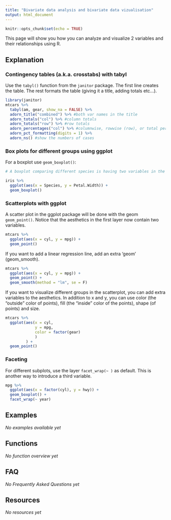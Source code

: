```yaml
---
title: "Bivariate data analysis and bivariate data vizualisation"
output: html_document
---
```


```r
knitr::opts_chunk$set(echo = TRUE)
```
This page will show you how you can analyze and visualize 2 variables and their relationships using R.

## Explanation
### Contingency tables (a.k.a. crosstabs) with tabyl

Use the `tabyl()` function from the `janitor` package. The first line creates the table. The rest formats the table (giving it a title, adding totals etc...).

```r

library(janitor)
mtcars %>% 
  tabyl(am, gear, show_na = FALSE) %>% 
  adorn_title("combined") %>% #both var names in the title
  adorn_totals("col") %>% #column totals
  adorn_totals("row") %>% #row totals
  adorn_percentages("col") %>% #columnwise, rowwise (row), or total percentages (all)
  adorn_pct_formatting(digits = 1) %>%
  adorn_ns() #show the numbers of cases

```


### Box plots for different groups using ggplot

For a boxplot use `geom_boxplot()`:

```r

# A boxplot comparing different species is having two variables in the aesthetics

iris %>% 
  ggplot(aes(x = Species, y = Petal.Width)) +
  geom_boxplot()

``` 


### Scatterplots with ggplot

A scatter plot in the ggplot package will be done with the geom `geom_point()`. Notice that the aesthetics in the first layer now contain two variables.

```r

mtcars %>% 
  ggplot(aes(x = cyl, y = mpg)) + 
  geom_point()

```

If you want to add a linear regression line, add an extra 'geom' (geom_smooth).

```r

mtcars %>% 
  ggplot(aes(x = cyl, y = mpg)) + 
  geom_point() +
  geom_smooth(method = "lm", se = F)

```

If you want to visualize different groups in the scatterplot, you can add extra variables to the aesthetics. In addition to x and y, you can use color (the “outside” color of points), fill (the “inside” color of the points), shape (of points) and size.

```r

mtcars %>% 
  ggplot(aes(x = cyl, 
             y = mpg, 
             color = factor(gear)
             )
         ) + 
  geom_point()

```


### Faceting

For different subplots, use the layer `facet_wrap(~ )` as default. This is another way to introduce a third variable.

```r

mpg %>% 
  ggplot(aes(x = factor(cyl), y = hwy)) +
  geom_boxplot() + 
  facet_wrap(~ year)

```

## Examples {.tabset}

*No examples available yet*

## Functions

*No function overview yet*

## FAQ
*No Frequently Asked Questions yet*

## Resources
*No resources yet*